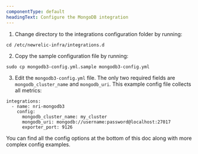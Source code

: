 ```yaml
---
componentType: default
headingText: Configure the MongoDB integration
---
```


1. Change directory to the integrations configuration folder by running:

```shell
cd /etc/newrelic-infra/integrations.d
```

2. Copy the sample configuration file by running:

```shell
sudo cp mongodb3-config.yml.sample mongodb3-config.yml
```

3. Edit the `mongodb3-config.yml` file. The only two required fields are `mongodb_cluster_name` and `mongodb_uri`. This example config file collects all metrics:

```
integrations:
  - name: nri-mongodb3
    config:
      mongodb_cluster_name: my_cluster
      mongodb_uri: mongodb://username:password@localhost:27017
      exporter_port: 9126
```

You can find all the config options at the bottom of this doc along with more complex config examples.



